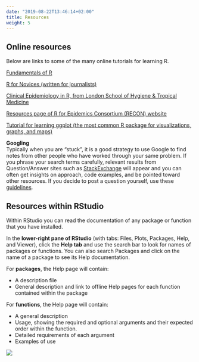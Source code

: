 ```yaml
---
date: "2019-08-22T13:46:14+02:00"
title: Resources
weight: 5
---
```


## Online resources  

Below are links to some of the many online tutorials for learning R.

[Fundamentals of R](http://swcarpentry.github.io/r-novice-gapminder/)  

[R for Novices (written for journalists)](https://learn.r-journalism.com/en/introduction/)  

[Clinical Epidemiology in R, from London School of Hygiene & Tropical Medicine](http://rpubs.com/michaelmarks/R-Clin-Epi)  

[Resources page of R for Epidemics Consortium (RECON) website](https://www.repidemicsconsortium.org/resources/)  

[Tutorial for learning ggplot (the most common R package for visualizations, graphs, and maps)](http://r-statistics.co/Complete-Ggplot2-Tutorial-Part1-With-R-Code.html)  

**Googling**  
Typically when you are "stuck", it is a good strategy to use Google to find notes from other people who have worked through your same problem. If you phrase your search terms carefully, relevant results from Question/Answer sites such as [StackExchange](https://stackoverflow.com/questions/tagged/r) will appear and you can often get insights on approach, code examples, and be pointed toward other resources. If you decide to post a question yourself, use these [guidelines](https://stackoverflow.com/questions/5963269/how-to-make-a-great-r-reproducible-example).  


## Resources within RStudio  

Within RStudio you can read the documentation of any package or function that you have installed.  

In the **lower-right pane of RStudio** (with tabs: Files, Plots, Packages, Help, and Viewer), click the **Help tab** and use the search bar to look for names of packages or functions. You can also search Packages and click on the name of a package to see its Help documentation.  

For **packages**, the Help page will contain:  

* A description file  
* General description and link to offline Help pages for each function contained within the package 

For **functions**, the Help page will contain:  

* A general description  
* Usage, showing the required and optional arguments and their expected order within the function.  
* Detailed requirements of each argument  
* Examples of use  


![](/images/Function_Help.gif)
